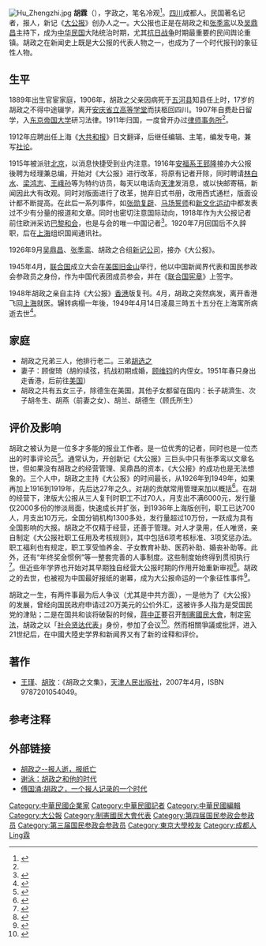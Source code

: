 {{Infobox journalist
| name        = 胡霖
| image       = 胡政之.jpg
| caption     = 
| birthname   = 
| birth_date  = 1889年
| birth_place = {{QING-1889}}[[四川|四川]][[成都|成都]]
| death_date  = 1949年4月14日
| death_place = {{ROC-1928}}[[上海|上海]]
| education   = 
| occupation  = 记者，报业管理者
| alias       = 
| title       = 
| family      = 
| spouse      = 顾俊琦(二任)
| domesticpartner =
| nationality ={{QIN-CN}}<br>{{ROC2}}
| children    = 长子[[胡濟生|胡濟生]]、次子[[胡冬生|胡冬生]]、[[胡燕|胡燕]]、[[胡德生|胡德生]]
| relatives   = 
| ethnic      = 
| religion    = 
| salary      = 
| networth    = 
| credits     = 《[[大公报|大公报]]》记者、编辑、总经理。
| agent       = 
| URL         = 
}}
[[File:Hu_Zhengzhi.jpg|thumb]]
'''胡霖'''（{{bd|1889年||1949年|4月14日|catIdx=Hu胡}}），字政之，笔名冷观<ref name="“报界巨子”胡政之在安庆">{{cite web|url =http://unn.people.com.cn/GB/22220/104368/7453119.html|title =“报界巨子”胡政之在安庆|date =2008年7月1日|language =zh-hans|publisher =[[人民网|人民网]]转载[[安庆晚报|安庆晚报]]|access-date =2009年6月8日|archive-date =2013年12月15日|archive-url =https://web.archive.org/web/20131215211452/http://unn.people.com.cn/GB/22220/104368/7453119.html|dead-url =no}}</ref>。[[四川|四川]]成都人。民国著名记者，报人，新记《[[大公报|大公报]]》创办人之一。大公报也正是在胡政之和[[张季鸾|张季鸾]]以及[[吴鼎昌|吴鼎昌]]主持下，成为[[中华民国|中华民国]]大陆统治时期，尤其[[抗日战争|抗日战争]]时期最重要的民间舆论重镇。胡政之在新闻史上既是大公报的代表人物之一，也成为了一个时代报刊的象征性人物。

==生平==
1889年出生官宦家庭，1906年，胡政之父亲因病死于[[五河县|五河县]]知县任上时，17岁的胡政之不得中途辍学，离开[[安庆省立高等学堂|安庆省立高等学堂]]而扶柩回四川。1907年自费赴日留学，入[[東京大學|东京帝国大学]]研习法律。1911年归国，一度曾开办过[[律师事务所|律师事务所]]<ref name="“报界巨子”胡政之在安庆"/>。

1912年应聘出任上海《[[大共和报|大共和报]]》日文翻译，后继任编辑、主笔，编发专电，兼写[[社论|社论]]。

1915年被派驻[[北京|北京]]，以消息快捷受到业内注意。1916年[[安福系|安福系]][[王郅隆|王郅隆]]接办大公报後聘为经理兼总编，开始对《大公报》进行改革，将原有记者开除，同时聘请[[林白水|林白水]]、[[梁鸿志|梁鸿志]]、[[王峨孙|王峨孙]]等为特约访员，每天以电话向[[天津|天津]]发消息，或以快邮寄稿，新闻因此大有改观。同时对版面进行了改革，抛弃旧式书册，改用西式通栏，版面设计都不断提高。在此后一系列事件，如[[张勋复辟|张勋复辟]]、[[马场誓师|马场誓师]]和[[新文化运动|新文化运动]]中都发表过不少有分量的报道和文章。同时也密切注意国际动向，1918年作为大公报记者前住欧洲采访[[巴黎和会|巴黎和会]]，也是与会的唯一中国记者<ref>{{cite web|url =http://v.ifeng.com/his/200812/72955dad-af91-4cd9-a912-1fe07188ebfc.shtml|title =胡政之采访巴黎和会 亲睹国权沦丧|date =2008年12月|language =zh|publisher =[[凤凰卫视|凤凰卫视]]|access-date =2009-06-07|archive-date =2019-06-10|archive-url =https://web.archive.org/web/20190610114005/http://v.ifeng.com/his/200812/72955dad-af91-4cd9-a912-1fe07188ebfc.shtml|dead-url =no}}</ref>。1920年7月回国后不久辞职，后在[[上海|上海]]组织国闻通讯社。

1926年9月[[吴鼎昌|吴鼎昌]]、[[张季鸾|张季鸾]]、胡政之合组[[新记公司|新记公司]]，接办《大公报》。

1945年4月，[[联合国|联合国]]成立大会在[[美国|美国]][[旧金山|旧金山]]举行，他以中国新闻界代表和国民参政会参政员之身份，作为中国代表团成员参会，并在《[[联合国宪章|联合国宪章]]》上签字。

1948年胡政之亲自主持《大公报》[[香港|香港]]版复刊。4月，胡政之突然病发，离开香港飞回[[上海|上海]]就医。辗转病榻一年後，1949年4月14日凌晨三時五十五分在上海寓所病逝去世<ref>{{cite web|url =http://www.takungpao.com.hk/news/09/04/14/TK-1065187.htm|title =胡政之在上海病逝前後──紀念胡政之逝世六十周年|author =王鵬|date =2009年4月14日|language =zh-hant|publisher =[[大公报|大公报]]|accessdate =2009-06-08}}{{dead link|date=2018年4月 |bot=InternetArchiveBot |fix-attempted=yes }}</ref>。

==家庭==
*胡政之兄弟三人，他排行老二。三弟[[胡选之|胡选之]]
*妻子：顾俊琦（胡的续弦，抗战初期成婚，[[顾维钧|顾维钧]]的内侄女。1951年春只身出走香港，后前往[[美国|美国]]）
*胡政之共有五女三子，除德生在美国，其他子女都留在国内：长子胡濟生、次子胡冬生、胡燕（前妻之女）、胡兰、胡德生（顾氏所生）

==评价及影响==
胡政之被认为是一位多才多能的报业工作者。是一位优秀的记者，同时也是一位杰出的时事评论员<ref>{{cite web|url =http://french.2007afdb.org/BIG5/shizheng/252/8397/8399/20020617/754696.html|title =《胡政之先生紀念文集》序|language =zh-hant|date =2002年6月17日|publisher =[[人民网|人民网]]转自香港大公报|accessdate =2009-06-08|author =[[方漢奇|方漢奇]]}}{{dead link|date=2018年4月 |bot=InternetArchiveBot |fix-attempted=yes }}</ref>。通常认为，开创新记《大公报》三巨头中只有张季鸾以文章名世，但如果没有胡政之的经营管理、吴鼎昌的资本，《大公报》的成功也是无法想象的。三个人中，胡政之主持《大公报》的时间最长，从1926年到1949年，如果再加上1916到1919年，先后达27年之久。对胡的贡献常用管理来加以概括<ref>{{cite web|url = http://www.people.com.cn/GB/14677/22114/26470/26471/1751684.html|title = 胡政之：开创百年报业“新路径”|language = zh-hans|publisher = 人民网|access-date = 2008-12-04|archive-date = 2016-03-04|archive-url = https://web.archive.org/web/20160304081426/http://www.people.com.cn/GB/14677/22114/26470/26471/1751684.html|dead-url = no}}</ref>。在胡的经营下，津版大公报从三人复刊时职工不过70人，月支出不满6000元，发行量仅2000多份的惨淡局面，快速成长并扩张，到1936年上海版创刊，职工已达700人，月支出10万元，全国分销机构1300多处，发行量超过10万份，一跃成为具有全国影响的大报。胡政之不仅精于经营，还善于管理。对人才录用，任人唯贤，亲自制定《大公报社职工任用及考核规则》，其中包括6项考核标准、3项奖惩办法。职工福利也有规定，职工享受恤养金、子女教育补助、医药补助、婚丧补助等。此外，还有“年终奖金惯例”等一整套完善的人事制度。这些制度始终得到贯彻执行<ref>{{cite web|url =http://www.022net.com/2008/2-1/442921112368885.html|title =《大公报》的创办人 中国报业经营奇才胡政之|publisher =人民网天津视窗|language =zh-hans|date =2008年2月1日|deadurl =yes|archiveurl =https://web.archive.org/web/20081223185037/http://www.022net.com/2008/2-1/442921112368885.html|archivedate =2008年12月23日|access-date =2009年6月7日}}</ref>。但近些年学界也开始对其早期独自经营大公报时期的作用开始重新审视<ref>{{cite web|url =http://news.sina.com.cn/cul/2005-03-01/4364.html|author =付阳、王瑾|title =胡政之1916开始对《大公报》的革新|publisher =[[书屋|书屋]]|language =zh-hans|date =2005|accessdate =2008-12-04|archive-date =2006-01-11|archive-url =https://web.archive.org/web/20060111043142/http://news.sina.com.cn/cul/2005-03-01/4364.html|dead-url =no}}</ref>。胡政之的去世，也被视为中国最好报纸的谢幕，成为大公报命运的一个象征性事件<ref>{{cite web|url =http://news.xinhuanet.com/newmedia/2006-01/04/content_4005294.htm|author =徐百柯|title =胡政之：报人逝，报纸亡|publisher =新华网转载《[[中国青年报|中国青年报]]》|language =zh-hans|date =2006年1月4日|accessdate =2009-06-08|deadurl =yes|archiveurl =https://web.archive.org/web/20090504130808/http://news.xinhuanet.com/newmedia/2006-01/04/content_4005294.htm|archivedate =2009年5月4日}}</ref>。

胡政之一生，有两件事最为后人争议（尤其是中共方面），一是他为了《大公报》的发展，曾经向国民政府申请过20万美元的公价外汇，这被许多人指为是受国民党的津贴；二是在国共和谈将破裂的时候，[[蒋中正|蒋中正]]要召开[[制憲國民大會|制憲國民大會]]，制定[[中華民國憲法|宪法]]，胡政之以「[[制憲國民大會代表#社會賢達|社会贤达代表]]」身份，参加了会议<ref>{{cite web|url =http://www.people.com.cn/GB/14677/22114/26470/26501/1752051.html|title =胡政之和胡适之|author =谢泳|language =zh-hans|publisher =人民网|access-date =2008-12-04|archive-date =2016-03-04|archive-url =https://web.archive.org/web/20160304060446/http://www.people.com.cn/GB/14677/22114/26470/26501/1752051.html|dead-url =no}}</ref>。然而相關爭議或批評，进入21世纪后，在中國大陸史学界和新闻界又有了新的诠释和评价。

==著作==
*[[王瑾|王瑾]]、[[胡玫|胡玫]]：《胡政之文集》，[[天津人民出版社|天津人民出版社]]，2007年4月，ISBN 9787201054049。

==参考注释==
{{Reflist}}

==外部链接==
*[https://web.archive.org/web/20090504130808/http://news.xinhuanet.com/newmedia/2006-01/04/content_4005294.htm 胡政之--报人逝，报纸亡]
*[http://blog.sina.com.cn/s/blog_49bc0c8901000bsm.html 谢泳：胡政之和他的时代]{{Dead link|date=2018年7月 |bot=InternetArchiveBot |fix-attempted=yes }}
*[http://fuguoyong.blog.sohu.com/69459048.html 傅国涌:胡政之，一个报人记录的一个时代]

{{DEFAULTSORT:Hu胡}}
[[Category:中華民國企業家|Category:中華民國企業家]]
[[Category:中華民國記者|Category:中華民國記者]]
[[Category:中華民國編輯|Category:中華民國編輯]]
[[Category:大公報|Category:大公報]]
[[Category:制憲國民大會代表|Category:制憲國民大會代表]]
[[Category:第四届国民参政会参政员|Category:第四届国民参政会参政员]]
[[Category:第三届国民参政会参政员|Category:第三届国民参政会参政员]]
[[Category:東京大學校友|Category:東京大學校友]]
[[Category:成都人|Category:成都人]]
[[Category:胡姓|Ling霖]]